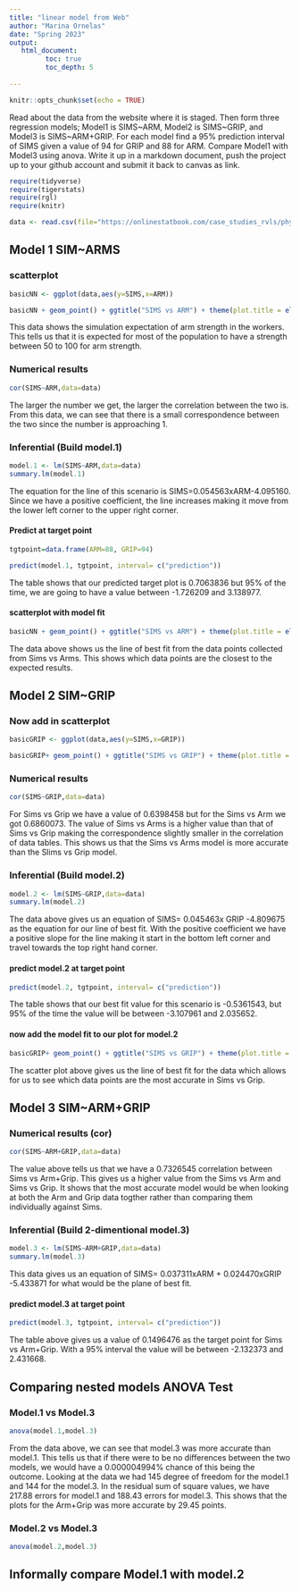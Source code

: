 ```yaml
---
title: "linear model from Web"
author: "Marina Ornelas"
date: "Spring 2023"
output:
   html_document:
         toc: true
         toc_depth: 5
        
---
```


```r
knitr::opts_chunk$set(echo = TRUE)
```

Read about the data from the website where it is staged.  Then form three regression models; Model1 is SIMS~ARM, Model2 is SIMS~GRIP, and Model3 is SIMS~ARM+GRIP. For each model find a 95% prediction interval of SIMS given a value of 94  for GRIP and 88 for ARM. Compare Model1 with Model3 using anova. Write it up in a markdown document, push the project up to your github account and submit it back to canvas as link. 

 


```r
require(tidyverse)
require(tigerstats)
require(rgl)
require(knitr)

```

```r
data <- read.csv(file="https://onlinestatbook.com/case_studies_rvls/physical_strength/data.txt",sep="",header=TRUE)  

```

## Model 1 SIM~ARMS

### scatterplot
```r
basicNN <- ggplot(data,aes(y=SIMS,x=ARM))
```
```r
basicNN + geom_point() + ggtitle("SIMS vs ARM") + theme(plot.title = element_text(hjust = 0.5, size = 20))
```

This data shows the simulation expectation of arm strength in the workers. This tells us that it is expected for most of the population to have a strength between 50 to 100 for arm strength. 

### Numerical results
```r
cor(SIMS~ARM,data=data)
```

The larger the number we get, the larger the correlation between the two is. From this data, we can see that there is a small correspondence between the two since the number is approaching 1. 

### Inferential  (Build model.1)
```r
model.1 <- lm(SIMS~ARM,data=data)
summary.lm(model.1)
```

The equation for the line of this scenario is SIMS=0.054563xARM-4.095160. Since we have a positive coefficient, the line increases making it move from the lower left corner to the upper right corner.

#### Predict at target point
```r
tgtpoint=data.frame(ARM=88, GRIP=94)

predict(model.1, tgtpoint, interval= c("prediction"))
```

The table shows that our predicted target plot is 0.7063836 but 95% of the time, we are going to have a value between -1.726209 and 3.138977. 

#### scatterplot with model fit
```r
basicNN + geom_point() + ggtitle("SIMS vs ARM") + theme(plot.title = element_text(hjust = 0.5, size = 20)) + geom_smooth(method=lm)
``` 

The data above shows us the line of best fit from the data points collected from Sims vs Arms. This shows which data points are the closest to the expected results. 

## Model 2 SIM~GRIP

### Now add in scatterplot
```r
basicGRIP <- ggplot(data,aes(y=SIMS,x=GRIP))
```
```r
basicGRIP+ geom_point() + ggtitle("SIMS vs GRIP") + theme(plot.title = element_text(hjust = 0.5, size = 20))
```



### Numerical results 
```r
cor(SIMS~GRIP,data=data)
```

For Sims vs Grip we have a value of 0.6398458 but for the Sims vs Arm we got 0.6860073. The value of Sims vs Arms is a higher value than that of Sims vs Grip making the correspondence slightly smaller in the correlation of data tables. This shows us that the Sims vs Arms model is more accurate than the Slims vs Grip model. 

### Inferential  (Build model.2)
```r
model.2 <- lm(SIMS~GRIP,data=data)
summary.lm(model.2)
```  

The data above gives us an equation of SIMS= 0.045463x GRIP -4.809675 as the equation for our line of best fit. With the positive coefficient we have a positive slope for the line making it start in the bottom left corner and travel towards the top right hand corner. 

#### predict model.2 at target point
```r
predict(model.2, tgtpoint, interval= c("prediction"))
```

The table shows that our best fit value for this scenario is -0.5361543, but 95% of the time the value will be between -3.107961 and 2.035652. 

#### now add the model fit to our plot for model.2
```r
basicGRIP+ geom_point() + ggtitle("SIMS vs GRIP") + theme(plot.title = element_text(hjust = 0.5, size = 20)) + geom_smooth(method=lm)
``` 

The scatter plot above gives us the line of best fit for the data which allows for us to see which data points are the most accurate in Sims vs Grip. 

## Model 3 SIM~ARM+GRIP

### Numerical results (cor)
```r
cor(SIMS~ARM+GRIP,data=data)
```

The value above tells us that we have a 0.7326545 correlation between Sims vs Arm+Grip. This gives us a higher value from the Sims vs Arm and Sims vs Grip. It shows that the most accurate model would be when looking at both the Arm and Grip data togther rather than comparing them individually against Sims.
  
### Inferential  (Build 2-dimentional model.3)
```r
model.3 <- lm(SIMS~ARM+GRIP,data=data)
summary.lm(model.3)
``` 

This data gives us an equation of SIMS= 0.037311xARM + 0.024470xGRIP -5.433871 for what would be the plane of best fit. 

#### predict model.3 at target point
```r
predict(model.3, tgtpoint, interval= c("prediction"))
```

The table above gives us a value of 0.1496476 as the target point for Sims vs Arm+Grip. With a 95% interval the value will be between -2.132373 and 2.431668. 

## Comparing nested models ANOVA Test

### Model.1 vs Model.3
```r
anova(model.1,model.3)
```

From the data above, we can see that model.3 was more accurate than model.1. This tells us that if there were to be no differences between the two models, we would have a 0.000004994% chance of this being the outcome. Looking at the data we had 145 degree of freedom for the model.1 and 144 for the model.3. In the residual sum of square values, we have 217.88 errors for model.1 and 188.43 errors for model.3. This shows that the plots for the Arm+Grip was more accurate by 29.45 points.  

### Model.2 vs Model.3
```r
anova(model.2,model.3)
```


## Informally compare Model.1 with model.2

